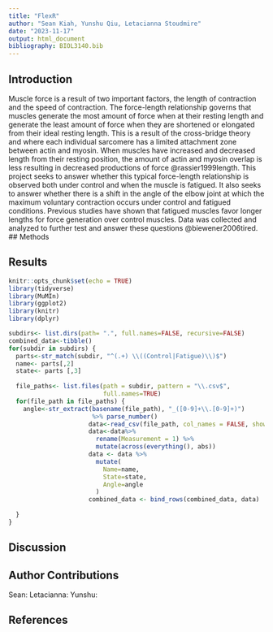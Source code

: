 ```yaml
---
title: "FlexR"
author: "Sean Kiah, Yunshu Qiu, Letacianna Stoudmire"
date: "2023-11-17"
output: html_document
bibliography: BIOL3140.bib
---
```

## Introduction
Muscle force is a result of two important factors, the length of contraction and the speed of contraction. The force-length relationship governs that muscles generate the most amount of force when at their resting length and generate the least amount of force when they are shortened or elongated from their ideal resting length. This is a result of the cross-bridge theory and where each individual sarcomere has a limited attachment zone between actin and myosin. When muscles have increased and decreased length from their resting position, the amount of actin and myosin overlap is less resulting in decreased productions of force @rassier1999length. This project seeks to answer whether this typical force-length relationship is observed both under control and when the muscle is fatigued. It also seeks to answer whether there is a shift in the angle of the elbow joint at which the maximum voluntary contraction occurs under control and fatigued conditions. Previous studies have shown that fatigued muscles favor longer lengths for force generation over control muscles. Data was collected and analyzed to further test and answer these questions @biewener2006tired.
## Methods

## Results

```r
knitr::opts_chunk$set(echo = TRUE)
library(tidyverse)
library(MuMIn)
library(ggplot2)
library(knitr)
library(dplyr)
```
```r
subdirs<- list.dirs(path= ".", full.names=FALSE, recursive=FALSE)
combined_data<-tibble()
for(subdir in subdirs) {
  parts<-str_match(subdir, "^(.+) \\((Control|Fatigue)\\)$")
  name<- parts[,2]
  state<- parts [,3]
  
  file_paths<- list.files(path = subdir, pattern = "\\.csv$",
                          full.names=TRUE)
  for(file_path in file_paths) {
    angle<-str_extract(basename(file_path), "_([0-9]+\\.[0-9]+)")
                       %>% parse_number()
                      data<-read_csv(file_path, col_names = FALSE, show_col_types = FALSE)
                      data<-data%>%
                        rename(Measurement = 1) %>%
                        mutate(across(everything(), abs))
                      data <- data %>%
                        mutate(
                          Name=name,
                          State=state,
                          Angle=angle
                        )
                      combined_data <- bind_rows(combined_data, data)
                        
  }
}
```

## Discussion


## Author Contributions
Sean:
Letacianna:
Yunshu:

## References




